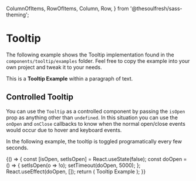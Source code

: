 
  ColumnOfItems,
  RowOfItems,
  Column,
  Row,
} from '@thesoulfresh/sass-theming';


<Meta title="Components/Tooltip" />

# Tooltip

<Description of={Tooltip} />

The following example shows the Tooltip implementation found
in the `components/tooltip/examples` folder. Feel free to copy
the example into your own project and tweak it to your needs.

<Canvas>
  <Story name="Tooltip">
    <p>This is a <ExampleTooltip content="Cool 😎"><b>Tooltip Example</b></ExampleTooltip> within
    a paragraph of text.</p>
  </Story>
</Canvas>

<ArgsTable of={Tooltip} />

## Controlled Tooltip

You can use the `Tooltip` as a controlled component by passing the
`isOpen` prop as anything other than `undefined`. In this situation
you can use the `onOpen` and `onClose` callbacks to know when
the normal open/close events would occur due to hover and keyboard
events.

In the following example, the tooltip is toggled programatically every few seconds.

<Canvas>
  <Story name="Controlled">
    <Column>
      {() => {
        const [isOpen, setIsOpen] = React.useState(false);
        const doOpen = () => {
          setIsOpen(o => !o);
          setTimeout(doOpen, 5000);
        };
        React.useEffect(doOpen, []);
        return (
          <ExampleTooltip
            isOpen={isOpen}
            onOpen={act('onOpen')}
            onClose={act('onClose')}
            content="Cool 😎"
          >
            Tooltip Example
          </ExampleTooltip>
        );
      }}
    </Column>
  </Story>
</Canvas>
